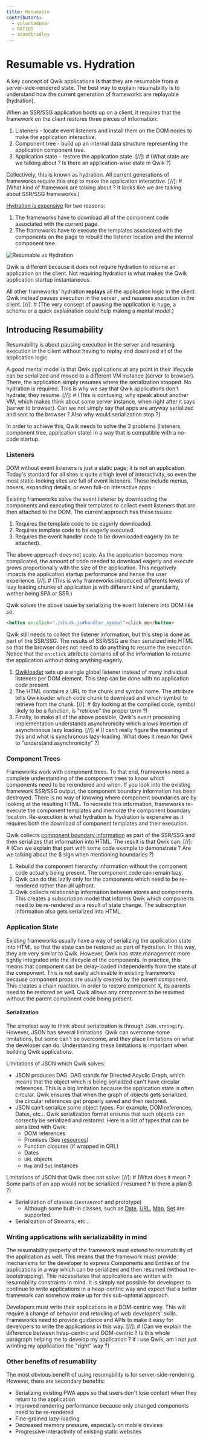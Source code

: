 ```yaml
---
title: Resumable
contributors:
  - voluntadpear
  - RATIU5
  - adamdbradley
---
```


# Resumable vs. Hydration

A key concept of Qwik applications is that they are resumable from a server-side-rendered state. The best way to explain resumability is to understand how the current generation of frameworks are replayable (hydration).

When an SSR/SSG application boots up on a client, it requires that the framework on the client restores three pieces of information:

1. Listeners - locate event listeners and install them on the DOM nodes to make the application interactive.
2. Component tree - build up an internal data structure representing the application component tree.
3. Application state - restore the application state.
[//]: # (What state are we talking about ? Is there an application-wise state in Qwik ?)

Collectively, this is known as hydration. All current generations of frameworks require this step to make the application interactive.
[//]: # (What kind of framework are talking about ? It looks like we are talking about SSR/SSG frameworks.)

[Hydration is expensive](https://www.builder.io/blog/hydration-is-pure-overhead) for two reasons:

1. The frameworks have to download all of the component code associated with the current page.
2. The frameworks have to execute the templates associated with the components on the page to rebuild the listener location and the internal component tree.

![Resumable vs Hydration](https://cdn.builder.io/api/v1/image/assets%2FYJIGb4i01jvw0SRdL5Bt%2F04681212764f4025b2b5f5c6a258ad6e?format=webp&width=2000)

Qwik is different because it does not require hydration to resume an application on the client. Not requiring hydration is what makes the Qwik application startup instantaneous.

All other frameworks' hydration **replays** all the application logic in the client. Qwik instead pauses execution in the server , and resumes execution in the client.
[//]: # (The very consept of pausing the application is huge, a schema or a quick explaination could help making a mental model.)

## Introducing Resumability

Resumability is about pausing execution in the server and resuming execution in the client without having to replay and download all of the application logic.

A good mental model is that Qwik applications at any point in their lifecycle can be serialized and moved to a different VM instance (server to browser). There, the application simply resumes where the serialization stopped. No hydration is required. This is why we say that Qwik applications don't hydrate; they resume.
[//]: # (This is confusing, why speak about another VM, which makes think about some server instance, when right after it says (server to browser). Can we not simply say that apps are anyway serialized and sent to the browser ? Also why would serialization stop ?)

In order to achieve this, Qwik needs to solve the 3 problems (listeners, component tree, application state) in a way that is compatible with a no-code startup.

### Listeners

DOM without event listeners is just a static page; it is not an application. Today's standard for all sites is quite a high level of interactivity, so even the most static-looking sites are full of event listeners. These include menus, hovers, expanding details, or even full-on interactive apps.

Existing frameworks solve the event listener by downloading the components and executing their templates to collect event listeners that are then attached to the DOM. The current approach has these issues:

1. Requires the template code to be eagerly downloaded.
2. Requires template code to be eagerly executed.
3. Requires the event handler code to be downloaded eagerly (to be attached).

The above approach does not scale. As the application becomes more complicated, the amount of code needed to download eagerly and execute grows proportionally with the size of the application. This negatively impacts the application startup performance and hence the user experience.
[//]: # (This is why frameworks introduced differents levels of lazy loading chunks of application js with different kind of granularity, wether being SPA or SSR.)

Qwik solves the above issue by serializing the event listeners into DOM like so:

```html
<button on:click="./chunk.js#handler_symbol">click me</button>
```

Qwik still needs to collect the listener information, but this step is done as part of the SSR/SSG. The results of SSR/SSG are then serialized into HTML so that the browser does not need to do anything to resume the execution. Notice that the `on:click` attribute contains all of the information to resume the application without doing anything eagerly.

1. [Qwikloader](https://qwik.builder.io/docs/advanced/qwikloader/) sets up a single global listener instead of many individual listeners per DOM element. This step can be done with no application code present.
2. The HTML contains a URL to the chunk and symbol name. The attribute tells Qwikloader which code chunk to download and which symbol to retrieve from the chunk.
[//]: # (by looking at the compiled code, symbol likely to be a function, is "retrieve" the proper term ?)
3. Finally, to make all of the above possible, Qwik's event processing implementation understands asynchronicity which allows insertion of asynchronous lazy loading.
[//]: # (I can’t really figure the meaning of this and what is synchronous lazy-loading. What does it mean for Qwik to "understand asynchronicity" ?)

### Component Trees

Frameworks work with component trees. To that end, frameworks need a complete understanding of the component trees to know which components need to be rerendered and when. If you look into the existing framework SSR/SSG output, the component boundary information has been destroyed. There is no way of knowing where component boundaries are by looking at the resulting HTML. To recreate this information, frameworks re-execute the component templates and memoize the component boundary location. Re-execution is what hydration is. Hydration is expensive as it requires both the download of component templates and their execution.

Qwik collects [component boundary information](https://qwik.builder.io/docs/cheat/serialization/) as part of the SSR/SSG and then serializes that information into HTML. The result is that Qwik can:
[//]: # (Can we explain that part with some code example to demonstrate ? Are we talking about the $ sign when mentioning boundaries ?)

1. Rebuild the component hierarchy information without the component code actually being present. The component code can remain lazy.
2. Qwik can do this lazily only for the components which need to be re-rendered rather than all upfront.
3. Qwik collects relationship information between stores and components. This creates a subscription model that informs Qwik which components need to be re-rendered as a result of state change. The subscription information also gets serialized into HTML.

### Application State

Existing frameworks usually have a way of serializing the application state into HTML so that the state can be restored as part of hydration. In this way, they are very similar to Qwik. However, Qwik has state management more tightly integrated into the lifecycle of the components. In practice, this means that component can be delay-loaded independently from the state of the component. This is not easily achievable in existing frameworks because component props are usually created by the parent component. This creates a chain reaction. In order to restore component X, its parents need to be restored as well. Qwik allows any component to be resumed without the parent component code being present.

#### Serialization

The simplest way to think about serialization is through `JSON.stringify`. However, JSON has several limitations. Qwik can overcome some limitations, but some can't be overcome, and they place limitations on what the developer can do. Understanding these limitations is important when building Qwik applications.

Limitations of JSON which Qwik solves:

- JSON produces DAG. DAG stands for Directed Acyclic Graph, which means that the object which is being serialized can't have circular references. This is a big limitation because the application state is often circular. Qwik ensures that when the graph of objects gets serialized, the circular references get properly saved and then restored.
- JSON can't serialize some object types. For example, DOM references, Dates, etc... Qwik serialization format ensures that such objects can correctly be serialized and restored. Here is a list of types that can be serialized with Qwik:
  - DOM references
  - Promises (See [resources](../../components/resource/))
  - Function closures (if wrapped in QRL)
  - Dates
  - `URL` objects
  - `Map` and `Set` instances

Limitations of JSON that Qwik does not solve:
[//]: # (What does it mean ? Some parts of an app would not be serialized / resumed ? Is there a plan B ?)

- Serialization of classes (`instanceof` and prototype)
  - Although some built-in classes, such as [Date](https://developer.mozilla.org/en-US/docs/Web/JavaScript/Reference/Global_Objects/Date), [URL](https://developer.mozilla.org/en-US/docs/Web/API/URL), [Map](https://developer.mozilla.org/en-US/docs/Web/JavaScript/Reference/Global_Objects/Map), [Set](https://developer.mozilla.org/en-US/docs/Web/JavaScript/Reference/Global_Objects/Set) are supported.
- Serialization of Streams, etc...

### Writing applications with serializability in mind

The resumability property of the framework must extend to resumability of the application as well. This means that the framework must provide mechanisms for the developer to express Components and Entities of the applications in a way which can be serialized and then resumed (without re-bootstrapping). This necessitates that applications are written with resumability constraints in mind. It is simply not possible for developers to continue to write applications in a heap-centric way and expect that a better framework can somehow make up for this sub-optimal approach.

Developers must write their applications in a DOM-centric way. This will require a change of behavior and retooling of web developers' skills. Frameworks need to provide guidance and APIs to make it easy for developers to write the applications in this way.
[//]: # (Can we explain the difference between heap-centric and DOM-centric ? Is this whole paragraph helping me to develop my application ? If I use Qwik, am I not just wrinting my application the "right" way ?)

### Other benefits of resumability

The most obvious benefit of using resumability is for server-side-rendering. However, there are secondary benefits:

- Serializing existing PWA apps so that users don't lose context when they return to the application
- Improved rendering performance because only changed components need to be re-rendered
- Fine-grained lazy-loading
- Decreased memory pressure, especially on mobile devices
- Progressive interactivity of existing static websites
